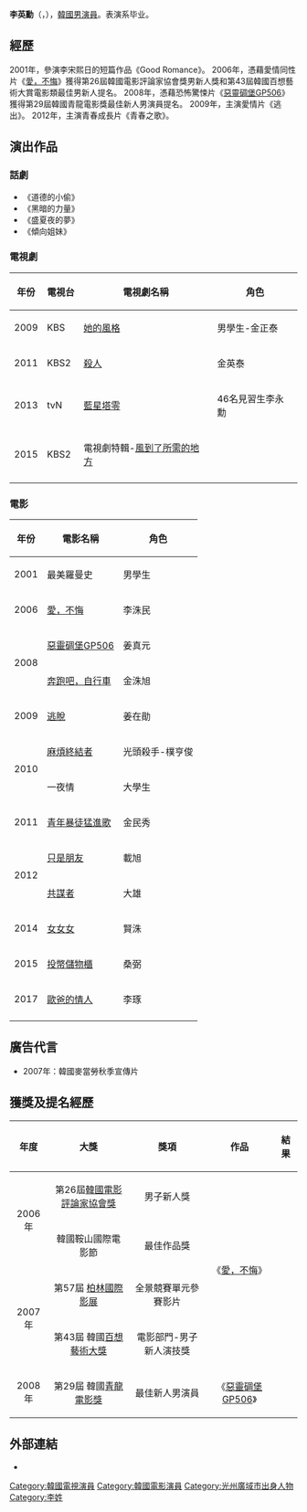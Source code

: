 {{BLP unsourced|time=2022-03-31T03:14:33+00:00}}
{{藝人
| 姓名     = 李英勳
| 類型     = 男演員
| 圖片     = 
| 圖片簡介 = 
| 原名     = 
| 外文名   = 이영훈
| 外文     = ko
| 羅馬拼音 = Lee Young Hyun
| 國籍     = {{KOR}}
| 民族     = 
| 出生日期 = {{birth_date_and_age|1982|12|14}}
| 出生地點 = {{KOR}}[[光州廣域市|光州廣域市]]
| 語言     = [[韓語|韓語]]、[[英語|英語]]
| 教育程度 = 水源科學大學放送演藝系
| 出道作 = 短篇電影《Good Romance》
| 出道日期 = 2001年
| 代表作   = 《[[愛，不悔|愛，不悔]]》
| 活躍年代 = 
| 經紀公司 = Lions Bridge
| 網站     = 
| 獎項     = 2006 第26屆 韓國電影評論家協會獎新人男演員獎
}}
{{Infobox Korean name
|hangul =이영훈
|hanja =李英勳
}}  
'''李英勳'''（{{lang-ko|이영훈}}，{{bd|1982年|12月14日|}}），[[韓國|韓國]][[男演員|男演員]]。{{link-ko|水原科学大学|수원과학대학교}}表演系毕业。

{{来源请求|2016年5月與中國妻子龍慧結婚，並在2017年12月喜獲麟兒。}}

== 經歷 ==
2001年，參演李宋熙日的短篇作品《Good Romance》。 2006年，憑藉愛情同性片《[[愛，不悔|愛，不悔]]》獲得第26屆韓國電影評論家協會獎男新人獎和第43屆韓國百想藝術大賞電影類最佳男新人提名。 2008年，憑藉恐怖驚悚片《[[惡靈碉堡|惡靈碉堡]][[GP506|GP506]]》獲得第29屆韓國青龍電影獎最佳新人男演員提名。 2009年，主演愛情片《逃出》。 2012年，主演青春成長片《青春之歌》。

== 演出作品 ==
=== 話劇 ===
*《道德的小偷》
*《黑暗的力量》
*《盛夏夜的夢》
*《傾向姐妹》

=== 電視劇 ===
{| class="wikitable"
|-align=center
! 年份
! 電視台
! 電視劇名稱
! 角色
|-
| 2009 || KBS || [[她的風格|她的風格]] || 男學生-金正泰
|-
| 2011 || KBS2 || [[殺人|殺人]] || 金英泰
|-
| 2013 || tvN || [[藍星塔零|藍星塔零]] || 46名見習生李永勳
|-
| 2015 || KBS2 || 電視劇特輯-[[風到了所需的地方|風到了所需的地方]] || 
|-
|}

=== 電影 ===
{| class="wikitable"
!年份!!電影名稱!!角色
|-
| 2001 || 最美羅曼史|| 男學生
|-
| 2006 || [[愛，不悔|愛，不悔]] || 李洙民
|-
|rowspan=2| 2008 || [[惡靈碉堡|惡靈碉堡]][[GP506|GP506]] || 姜真元 
|-
| [[奔跑吧，自行車|奔跑吧，自行車]] || 金洙旭
|-
| 2009 || [[逃脫|逃脫]] || 姜在勛
|-
|rowspan=2| 2010 || [[麻煩終結者|麻煩終結者]] || 光頭殺手-樸亨俊
|-
| 一夜情 || 大學生
|-
| 2011 || [[青年暴徒猛進歌|青年暴徒猛進歌]] || 金民秀
|-
|rowspan=2| 2012 || [[只是朋友|只是朋友]]|| 載旭
|-
| [[共謀者|共謀者]] || 大雄
|-
| 2014 || [[女女女|女女女]]|| 賢洙
|-
| 2015 || [[投幣儲物櫃|投幣儲物櫃]] || 桑弼
|-
| 2017 || [[歐爸的情人|歐爸的情人]]|| 李琢
|-
|}

== 廣告代言 ==
*2007年：韓國麥當勞秋季宣傳片

== 獲獎及提名經歷 ==
{| class="wikitable"
|-
! 年度
! 大獎
! 獎項
! 作品
! 結果
|-
| align="center" rowspan=2| 2006年
| align="center" | 第26屆[[韓國電影評論家協會獎|韓國電影評論家協會獎]]
| align="center" | 男子新人獎
| align="center" rowspan=4 | 《[[愛，不悔|愛，不悔]]》
| {{won}}
|-
| align="center" | 韓國鞍山國際電影節
| align="center" | 最佳作品獎
| {{won}}
|-
|align="center" rowspan=2| 2007年
| align="center" | 第57屆 [[柏林國際影展|柏林國際影展]]
| align="center" | 全景競賽單元參賽影片
| {{won}}
|-
| align="center" | 第43屆 韓國[[百想藝術大獎|百想藝術大獎]]
| align="center" | 電影部門-男子新人演技獎
| {{nom}}
|-
|align="center" | 2008年
|align="center" | 第29屆 韓國[[青龍電影獎|青龍電影獎]]
|align="center" | 最佳新人男演員
|align="center" | 《[[惡靈碉堡|惡靈碉堡]][[GP506|GP506]]》
| {{nom}}
|}

== 外部連結 ==
*{{official|http://leeyeounghun.com/}}{{ko}}

{{韓國電影評論家協會獎男子新人獎}}
{{DEFAULTSORT:L}}
[[Category:韓國電視演員|Category:韓國電視演員]]
[[Category:韓國電影演員|Category:韓國電影演員]]
[[Category:光州廣域市出身人物|Category:光州廣域市出身人物]]
[[Category:李姓|Category:李姓]]